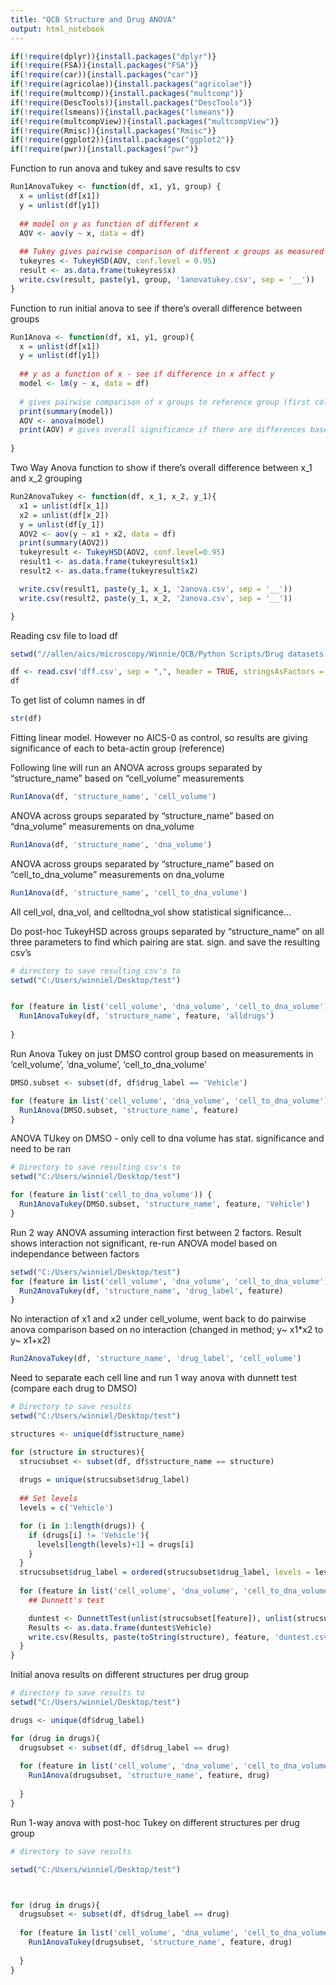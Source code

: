 ```yaml
---
title: "QCB Structure and Drug ANOVA"
output: html_notebook
---
```


```r

if(!require(dplyr)){install.packages("dplyr")}
if(!require(FSA)){install.packages("FSA")}
if(!require(car)){install.packages("car")}
if(!require(agricolae)){install.packages("agricolae")}
if(!require(multcomp)){install.packages("multcomp")}
if(!require(DescTools)){install.packages("DescTools")}
if(!require(lsmeans)){install.packages("lsmeans")}
if(!require(multcompView)){install.packages("multcompView")}
if(!require(Rmisc)){install.packages("Rmisc")}
if(!require(ggplot2)){install.packages("ggplot2")}
if(!require(pwr)){install.packages("pwr")}

```

Function to run anova and tukey and save results to csv
```r
Run1AnovaTukey <- function(df, x1, y1, group) {
  x = unlist(df[x1])
  y = unlist(df[y1])
  
  ## model on y as function of different x
  AOV <- aov(y ~ x, data = df)
  
  ## Tukey gives pairwise comparison of different x groups as measured by y
  tukeyres <- TukeyHSD(AOV, conf.level = 0.95)
  result <- as.data.frame(tukeyres$x)
  write.csv(result, paste(y1, group, '1anovatukey.csv', sep = '__'))
}
```

Function to run initial anova to see if there's overall difference between groups
```r
Run1Anova <- function(df, x1, y1, group){
  x = unlist(df[x1])
  y = unlist(df[y1])
  
  ## y as a function of x - see if difference in x affect y
  model <- lm(y ~ x, data = df)
  
  # gives pairwise comparison of x groups to reference group (first column)
  print(summary(model)) 
  AOV <- anova(model)
  print(AOV) # gives overall significance if there are differences based on x
  
}

```

Two Way Anova function to show if there's overall difference between x_1 and x_2 grouping
```r

Run2AnovaTukey <- function(df, x_1, x_2, y_1){
  x1 = unlist(df[x_1])
  x2 = unlist(df[x_2])
  y = unlist(df[y_1])
  AOV2 <- aov(y ~ x1 + x2, data = df)
  print(summary(AOV2))
  tukeyresult <- TukeyHSD(AOV2, conf.level=0.95)
  result1 <- as.data.frame(tukeyresult$x1)
  result2 <- as.data.frame(tukeyresult$x2)

  write.csv(result1, paste(y_1, x_1, '2anova.csv', sep = '__'))
  write.csv(result2, paste(y_1, x_2, '2anova.csv', sep = '__'))

}

```

Reading csv file to load df

```r
setwd("//allen/aics/microscopy/Winnie/QCB/Python Scripts/Drug datasets export")

df <- read.csv('dff.csv', sep = ",", header = TRUE, stringsAsFactors = F)
df
```

To get list of column names in df
```r
str(df) 

```

Fitting linear model. However no AICS-0 as control, so results are giving significance of each to beta-actin group (reference)

Following line will run an ANOVA across groups separated by "structure_name" based on "cell_volume" measurements
```r
Run1Anova(df, 'structure_name', 'cell_volume')

```

ANOVA across groups separated by "structure_name" based on "dna_volume" measurements on dna_volume

```r
Run1Anova(df, 'structure_name', 'dna_volume')
```

ANOVA across groups separated by "structure_name" based on "cell_to_dna_volume" measurements on dna_volume

```r
Run1Anova(df, 'structure_name', 'cell_to_dna_volume')
```

All cell_vol, dna_vol, and celltodna_vol show statistical significance...

Do post-hoc TukeyHSD across groups separated by "structure_name"
on all three parameters to find which pairing are stat. sign. and save the resulting csv's

```r
# directory to save resulting csv's to
setwd("C:/Users/winniel/Desktop/test")


for (feature in list('cell_volume', 'dna_volume', 'cell_to_dna_volume')) {
  Run1AnovaTukey(df, 'structure_name', feature, 'alldrugs')
  
}

```

Run Anova Tukey on just DMSO control group based on measurements in 'cell_volume', 'dna_volume', 'cell_to_dna_volume'
```r

DMSO.subset <- subset(df, df$drug_label == 'Vehicle')

for (feature in list('cell_volume', 'dna_volume', 'cell_to_dna_volume')) {
  Run1Anova(DMSO.subset, 'structure_name', feature)
}
```

ANOVA TUkey on DMSO - only cell to dna volume has stat. significance and need to be ran
```r
# Directory to save resulting csv's to 
setwd("C:/Users/winniel/Desktop/test")

for (feature in list('cell_to_dna_volume')) {
  Run1AnovaTukey(DMSO.subset, 'structure_name', feature, 'Vehicle')
}
```



Run 2 way ANOVA assuming interaction first between 2 factors.
Result shows interaction not significant, re-run ANOVA model based on independance between factors
```r
setwd("C:/Users/winniel/Desktop/test")
for (feature in list('cell_volume', 'dna_volume', 'cell_to_dna_volume')) {
  Run2AnovaTukey(df, 'structure_name', 'drug_label', feature)
}
```

No interaction of x1 and x2 under cell_volume, went back to do pairwise anova comparison 
based on no interaction (changed in method; y~ x1*x2 to y~ x1+x2)

```r
Run2AnovaTukey(df, 'structure_name', 'drug_label', 'cell_volume')
```


Need to separate each cell line and run 1 way anova with dunnett test (compare each drug to DMSO)


```r
# Directory to save results
setwd("C:/Users/winniel/Desktop/test")

structures <- unique(df$structure_name)

for (structure in structures){
  strucsubset <- subset(df, df$structure_name == structure)
  
  drugs = unique(strucsubset$drug_label)
  
  ## Set levels
  levels = c('Vehicle')

  for (i in 1:length(drugs)) {
    if (drugs[i] != 'Vehicle'){
      levels[length(levels)+1] = drugs[i]
    }
  }
  strucsubset$drug_label = ordered(strucsubset$drug_label, levels = levels)
  
  for (feature in list('cell_volume', 'dna_volume', 'cell_to_dna_volume')) {
    ## Dunnett's test

    duntest <- DunnettTest(unlist(strucsubset[feature]), unlist(strucsubset['drug_label']), conf.level = 0.95)
    Results <- as.data.frame(duntest$Vehicle)
    write.csv(Results, paste(toString(structure), feature, 'duntest.csv', sep='__'))
  }
}

```
Initial anova results on different structures per drug group 

```r
# directory to save results to
setwd("C:/Users/winniel/Desktop/test")

drugs <- unique(df$drug_label)

for (drug in drugs){
  drugsubset <- subset(df, df$drug_label == drug)
  
  for (feature in list('cell_volume', 'dna_volume', 'cell_to_dna_volume')){
    Run1Anova(drugsubset, 'structure_name', feature, drug)
    
  }
}
```

Run 1-way anova with post-hoc Tukey on different structures per drug group

```r
# directory to save results

setwd("C:/Users/winniel/Desktop/test")



for (drug in drugs){
  drugsubset <- subset(df, df$drug_label == drug)
  
  for (feature in list('cell_volume', 'dna_volume', 'cell_to_dna_volume')){
    Run1AnovaTukey(drugsubset, 'structure_name', feature, drug)
    
  }
}

```


